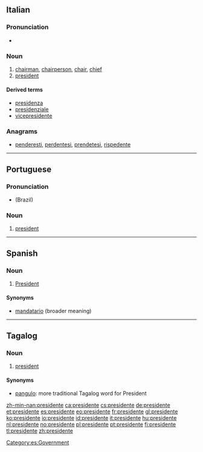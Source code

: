 ==Italian==
{{wikipedia|lang=it}}

===Pronunciation===
* {{audio|It-il presidente.ogg|Audio}}

===Noun===
{{it-noun|president|m|e|i|f=presidentessa}}

# [[chairman]], [[chairperson]], [[chair]], [[chief]]
# [[president]]

====Derived terms====
* [[presidenza]]
* [[presidenziale]]
* [[vicepresidente]]

===Anagrams===
* [[penderesti#Italian|penderesti]], [[perdentesi#Italian|perdentesi]], [[prendetesi#Italian|prendetesi]], [[rispedente#Italian|rispedente]]

----

==Portuguese==
{{wikipedia|lang=pt}}

===Pronunciation===
* {{IPA|[pɾeziˈdẽtʃi]|lang=pt}} (Brazil)

===Noun===
{{pt-noun|m|pl=presidentes}}

# [[president]]

----

==Spanish==

===Noun===
{{es-noun|m|f=presidenta}}

# [[president|President]]

====Synonyms====
* [[mandatario]] (broader meaning)

[[Category:es:Government]]

----

==Tagalog==

===Noun===
{{tl-noun}}

# [[president]]

====Synonyms====
* [[pangulo]]: more traditional Tagalog word for President

[[zh-min-nan:presidente]]
[[ca:presidente]]
[[cs:presidente]]
[[de:presidente]]
[[et:presidente]]
[[es:presidente]]
[[eo:presidente]]
[[fr:presidente]]
[[gl:presidente]]
[[ko:presidente]]
[[io:presidente]]
[[id:presidente]]
[[it:presidente]]
[[hu:presidente]]
[[nl:presidente]]
[[no:presidente]]
[[pl:presidente]]
[[pt:presidente]]
[[fi:presidente]]
[[tl:presidente]]
[[zh:presidente]]